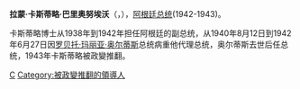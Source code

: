 {{infobox officeholder
|name=拉蒙·卡斯蒂略<br />Ramón Castillo
|image=Ramoncastillo.jpg
|imagesize=150px
|office=[[阿根廷总统|阿根廷总统]]
|term_start=1942年6月27日
|term_end=1943年6月4日
|predecessor=[[罗贝托·玛丽亚·奥尔蒂斯|罗贝托·玛丽亚·奥尔蒂斯]]
|successor=[[阿图罗·劳森|阿图罗·劳森]]
|vicepresident=无
|birth_date={{birth date|1873|11|20}}
|birth_place={{ARG}}[[卡塔马卡省|卡塔马卡省]][[安卡斯蒂|安卡斯蒂]]
|death_date={{death date and age|1944|10|10|1873|11|20}}
|death_place={{ARG}}[[布宜诺斯艾利斯|布宜诺斯艾利斯]]
|occupation=[[律师|律师]]
|party=民族自治党
}}
'''拉蒙·卡斯蒂略·巴里奥努埃沃'''（'''{{lang|es|Ramón S. Castillo Barrionuevo}}'''，{{bd|1873年|11月20日|1944年|10月10日|catIdx=C}}），[[阿根廷总统|阿根廷总统]](1942-1943)。

卡斯蒂略博士从1938年到1942年担任阿根廷的副总统，从1940年8月12日到1942年6月27日因[[罗贝托·玛丽亚·奥尔蒂斯|罗贝托·玛丽亚·奥尔蒂斯]]总统病重他代理总统，奥尔蒂斯去世后任总统，1943年卡斯蒂略被政變推翻。

{{start box}}
{{succession box | [[罗贝托·玛丽亚·奥尔蒂斯|罗贝托·玛丽亚·奥尔蒂斯]]| [[阿图罗·劳森|阿图罗·劳森]]|[[阿根廷总统|阿根廷总统]]|1942年—1943年}}
{{end box}}

{{Authority control}}
[[Category:阿根廷總統|C]]
[[Category:被政變推翻的領導人|Category:被政變推翻的領導人]]